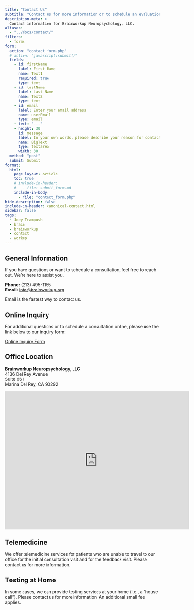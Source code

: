 ```yaml
---
title: "Contact Us"
subtitle: "Contact us for more information or to schedule an evaluation. We're here to help."
description-meta: >
  Contact information for Brainworkup Neuropsychology, LLC.
aliases:
  - "../docs/contact/"
filters:
  - forms
form:
  action: "contact_form.php"
  # action: "javascript:submit()"
  fields:
    - id: firstName
      label: First Name
      name: Text1
      required: true
      type: text
    - id: lastName
      label: Last Name
      name: Text2
      type: text
    - id: email
      label: Enter your email address
      name: userEmail
      type: email
    - text: "---"
    - height: 30
      id: message
      label: In your own words, please describe your reason for contacting us.
      name: BigText
      type: textarea
      width: 30
  method: "post"
  submit: Submit
format:
  html:
    page-layout: article
    toc: true
    # include-in-header:
    #   - file: submit_form.md
    include-in-body:
      - file: "contact_form.php"
hide-description: false
include-in-header: canonical-contact.html
sidebar: false
tags:
  - Joey Trampush
  - brain
  - brainworkup
  - contact
  - workup
---
```


## General Information

If you have questions or want to schedule a consultation, feel free to reach out. We're here to assist you.

**Phone:** (213) 495-1155\
**Email:** [info@brainworkup.org](mailto:info@brainworkup.org)

::: {.callout-note}
Email is the fastest way to contact us.
:::

## Online Inquiry

For additional questions or to schedule a consultation online, please use the
link below to our inquiry form:

[Online Inquiry Form](https://forms.gle/UNx9qUcihytE63qt5)

## Office Location

**Brainworkup Neuropsychology, LLC**\
4136 Del Rey Avenue\
Suite 661\
Marina Del Rey, CA 90292\

<iframe src="https://www.google.com/maps/embed?pb=!1m18!1m12!1m3!1d3305.507752037753!2d-118.44124318478369!3d33.98028588062893!2m3!1f0!2f0!3f0!3m2!1i1024!2i768!4f13.1!3m3!1m2!1s0x80c2ba3713c9d4c7%3A0x7e2b1a2e5f23d79c!2s4136%20Del%20Rey%20Ave%2C%20Marina%20Del%20Rey%2C%20CA%2090292%2C%20USA!5e0!3m2!1sen!2s!4v1662032749326!5m2!1sen!2s" width="600" height="450" style="border:0;" allowfullscreen="" loading="lazy"></iframe>

## Telemedicine

We offer telemedicine services for patients who are unable to travel to our
office for the initial consultation visit and for the feedback visit. Please contact us for more information.

## Testing at Home

In some cases, we can provide testing services at your home (i.e., a "house
call"). Please contact us for more information. An additional small fee applies.

<!-- ## Form

{{< form >}} -->

<!-- #### Form submission

<form name="contact" netlify>
  <p>
    <label>Name <input type="text" name="name" /></label>
  </p>
  <p>
    <label>Email <input type="email" name="email" /></label>
  </p>
  <p>
    <button type="submit">Send</button>
  </p>
</form> -->


<!-- ## PHP

```{=html}
<body>

<form action="welcome_get.php" method="get">
Name: <input type="text" name="name"><br>
E-mail: <input type="text" name="email"><br>
<input type="submit">
</form>

</body>
``` -->
